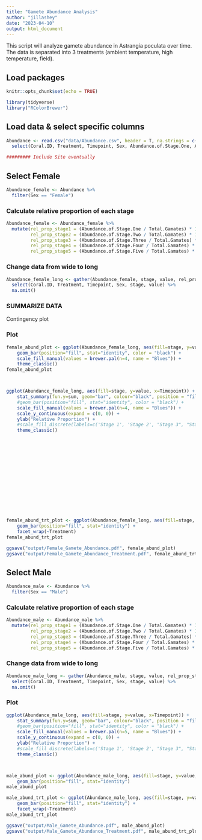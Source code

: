 ```yaml
---
title: "Gamete Abundance Analysis"
author: "jillashey"
date: "2023-04-10"
output: html_document
---
```


This script will analyze gamete abundance in Astrangia poculata over time. The data is separated into 3 treatments (ambient temperature, high temperature, field). 

## Load packages 
```r
knitr::opts_chunk$set(echo = TRUE)

library(tidyverse)
library("RColorBrewer")
```

## Load data & select specific columns 
```r
Abundance <- read.csv("data/Abundance.csv", header = T, na.strings = c("", "NA")) %>% 
  select(Coral.ID, Treatment, Timepoint, Sex, Abundance.of.Stage.One, Abundance.of.Stage.Two, Abundance.of.Stage.Three, Abundance.of.Stage.Four, Abundance.of.Stage.Five, Total.Gamates)

######### Include Site eventually 
```

## Select Female 
```r
Abundance_female <- Abundance %>% 
  filter(Sex == "Female") 
```

### Calculate relative proportion of each stage 
```r
Abundance_female <- Abundance_female %>%
  mutate(rel_prop_stage1 = (Abundance.of.Stage.One / Total.Gamates) * 100,
         rel_prop_stage2 = (Abundance.of.Stage.Two / Total.Gamates) * 100, 
         rel_prop_stage3 = (Abundance.of.Stage.Three / Total.Gamates) * 100, 
         rel_prop_stage4 = (Abundance.of.Stage.Four / Total.Gamates) * 100,
         rel_prop_stage5 = (Abundance.of.Stage.Five / Total.Gamates) * 100)
```

### Change data from wide to long 
```r
Abundance_female_long <- gather(Abundance_female, stage, value, rel_prop_stage1:rel_prop_stage5) %>% 
  select(Coral.ID, Treatment, Timepoint, Sex, stage, value) %>% 
  na.omit()
```

### SUMMARIZE DATA
Contingency plot 

### Plot
```r
female_abund_plot <- ggplot(Abundance_female_long, aes(fill=stage, y=value, x=Timepoint)) + 
    geom_bar(position="fill", stat="identity", color = "black") +
    scale_fill_manual(values = brewer.pal(n=4, name = "Blues")) +
    theme_classic()
female_abund_plot



ggplot(Abundance_female_long, aes(fill=stage, y=value, x=Timepoint)) + 
    stat_summary(fun.y=sum, geom="bar", colour="black", position = "fill", stat = "identity") +
    #geom_bar(position="fill", stat="identity", color = "black") +
    scale_fill_manual(values = brewer.pal(n=4, name = "Blues")) +
    scale_y_continuous(expand = c(0, 0)) +
    ylab("Relative Proportion") +
    #scale_fill_discrete(labels=c('Stage 1', 'Stage 2', "Stage 3", "Stage 4")) +
    theme_classic() 
















female_abund_trt_plot <- ggplot(Abundance_female_long, aes(fill=stage, y=value, x=Timepoint)) + 
    geom_bar(position="fill", stat="identity") + 
    facet_wrap(~Treatment)
female_abund_trt_plot

ggsave("output/Female_Gamete_Abundance.pdf", female_abund_plot)
ggsave("output/Female_Gamete_Abundance_Treatment.pdf", female_abund_trt_plot)
```

## Select Male 
```r
Abundance_male <- Abundance %>% 
  filter(Sex == "Male") 
```

### Calculate relative proportion of each stage 
```r
Abundance_male <- Abundance_male %>%
  mutate(rel_prop_stage1 = (Abundance.of.Stage.One / Total.Gamates) * 100,
         rel_prop_stage2 = (Abundance.of.Stage.Two / Total.Gamates) * 100, 
         rel_prop_stage3 = (Abundance.of.Stage.Three / Total.Gamates) * 100, 
         rel_prop_stage4 = (Abundance.of.Stage.Four / Total.Gamates) * 100,
         rel_prop_stage5 = (Abundance.of.Stage.Five / Total.Gamates) * 100)
```

### Change data from wide to long 
```r
Abundance_male_long <- gather(Abundance_male, stage, value, rel_prop_stage1:rel_prop_stage5) %>% 
  select(Coral.ID, Treatment, Timepoint, Sex, stage, value) %>% 
  na.omit()
```

### Plot
```r
ggplot(Abundance_male_long, aes(fill=stage, y=value, x=Timepoint)) + 
    stat_summary(fun.y=sum, geom="bar", colour="black", position = "fill", stat = "identity") +
    #geom_bar(position="fill", stat="identity", color = "black") +
    scale_fill_manual(values = brewer.pal(n=5, name = "Blues")) +
    scale_y_continuous(expand = c(0, 0)) +
    ylab("Relative Proportion") +
    #scale_fill_discrete(labels=c('Stage 1', 'Stage 2', "Stage 3", "Stage 4")) +
    theme_classic() 



male_abund_plot <- ggplot(Abundance_male_long, aes(fill=stage, y=value, x=Timepoint)) + 
    geom_bar(position="fill", stat="identity")
male_abund_plot

male_abund_trt_plot <- ggplot(Abundance_male_long, aes(fill=stage, y=value, x=Timepoint)) + 
    geom_bar(position="fill", stat="identity") + 
    facet_wrap(~Treatment)
male_abund_trt_plot

ggsave("output/Male_Gamete_Abundance.pdf", male_abund_plot)
ggsave("output/Male_Gamete_Abundance_Treatment.pdf", male_abund_trt_plot)
```





